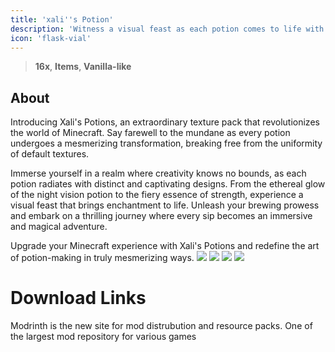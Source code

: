 ---
title: 'xali''s Potion'
description: 'Witness a visual feast as each potion comes to life with unique and captivating designs.'
icon: 'flask-vial'
---

> <Icon icon="display" iconType="regular" /> **16x**, <Icon icon="book-blank" iconType="regular" /> **Items**, <Icon icon="ice-cream" iconType="regular" /> **Vanilla-like**

## About
Introducing Xali's Potions, an extraordinary texture pack that revolutionizes the world of Minecraft. Say farewell to the mundane as every potion undergoes a mesmerizing transformation, breaking free from the uniformity of default textures. 

Immerse yourself in a realm where creativity knows no bounds, as each potion radiates with distinct and captivating designs. From the ethereal glow of the night vision potion to the fiery essence of strength, experience a visual feast that brings enchantment to life. Unleash your brewing prowess and embark on a thrilling journey where every sip becomes an immersive and magical adventure. 

Upgrade your Minecraft experience with Xali's Potions and redefine the art of potion-making in truly mesmerizing ways.
<img NoZoom src="https://wsrv.nl/?url=https%3A%2F%2Fwww.mediafire.com%2Fconvkey%2F610b%2F73l5bwu83e77lp09g.jpg&n=-1"/>
<img NoZoom src="https://cdn.modrinth.com/data/yFn9hTiq/images/503748126269d589e407bda35f9af6ebb35cb5df.png"/>
<img NoZoom src="https://cdn.modrinth.com/data/yFn9hTiq/images/62294736170fa583890da2378360d1ba4562ce2b.png"/>
<img NoZoom src="https://cdn.modrinth.com/data/yFn9hTiq/images/885a4a2850bb2b1e3748074d0263d8be6636b784.png"/>

# Download Links

<CardGroup cols={2}>
  <Card 
    title="Modrinth Download Link"
    icon= "download"
    href="https://modrinth.com/resourcepack/xalis-potion"
  >
    Modrinth is the new site for mod distrubution and resource packs.
  </Card>
  <Card
    title="Curseforge Download Link"
    icon="download"
    href="https://www.curseforge.com/minecraft/texture-packs/xalis-potions"
  >
    One of the largest mod repository for various games
  </Card>
</CardGroup>